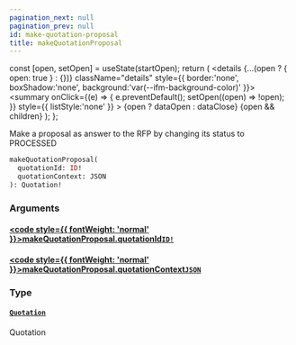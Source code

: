 ```yaml
---
pagination_next: null
pagination_prev: null
id: make-quotation-proposal
title: makeQuotationProposal
---
```









  const [open, setOpen] = useState(startOpen);
  return (
    <details {...(open ? { open: true } : {})} className="details" style={{ border:'none', boxShadow:'none', background:'var(--ifm-background-color)' }}>
      <summary
        onClick={(e) => {
          e.preventDefault();
          setOpen((open) => !open);
        }}
        style={{ listStyle:'none' }}
      >
      {open ? dataOpen : dataClose}
      </summary>
      {open && children}
    </details>
  );
};








Make a proposal as answer to the RFP by changing its status to PROCESSED


```graphql
makeQuotationProposal(
  quotationId: ID!
  quotationContext: JSON
): Quotation!
```




### Arguments

#### [<code style={{ fontWeight: 'normal' }}>makeQuotationProposal.<b>quotationId</b></code>](#)<Bullet />[`ID!`](/types/scalars/id.mdx) <Badge class="badge badge--secondary" text="non-null"/> <Badge class="badge badge--secondary" text="scalar"/> 



#### [<code style={{ fontWeight: 'normal' }}>makeQuotationProposal.<b>quotationContext</b></code>](#)<Bullet />[`JSON`](/types/scalars/json.mdx) <Badge class="badge badge--secondary" text="scalar"/> 



### Type

#### [`Quotation`](/types/objects/quotation.mdx) <Badge class="badge badge--secondary" text="object"/> 
Quotation






